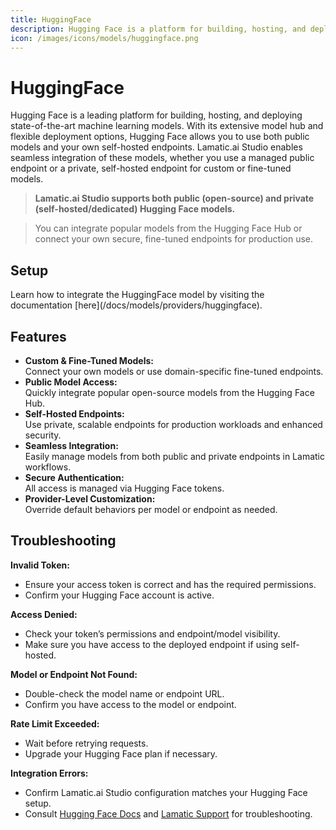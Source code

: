 ---
title: HuggingFace
description: Hugging Face is a platform for building, hosting, and deploying machine learning models. This guide explains how to connect both public and self-hosted HuggingFace models with Lamatic.ai Studio.
icon: /images/icons/models/huggingface.png
---

[Hugging Face Hub]: https://huggingface.co/
[Hugging Face Access Tokens]: https://huggingface.co/settings/tokens
[Hugging Face Inference Endpoints]: https://huggingface.co/inference-endpoints
[Hugging Face Docs]: https://huggingface.co/docs
[Lamatic.ai Studio]: https://studio.lamatic.ai
[Lamatic Support]: https://help.lamatic.ai/en/
[Custom Model Integration]: https://lamatic.ai/docs/models/custom-model-integration


# HuggingFace

<IntegrationOverviw slug="huggingface" type="models" />


Hugging Face is a leading platform for building, hosting, and deploying state-of-the-art machine learning models. With its extensive model hub and flexible deployment options, Hugging Face allows you to use both public models and your own self-hosted endpoints. Lamatic.ai Studio enables seamless integration of these models, whether you use a managed public endpoint or a private, self-hosted endpoint for custom or fine-tuned models.
> **Lamatic.ai Studio supports both public (open-source) and private (self-hosted/dedicated) Hugging Face models.**  

> You can integrate popular models from the Hugging Face Hub or connect your own secure, fine-tuned endpoints for production use.



## Setup
<Callout type="info">
Learn how to integrate the HuggingFace model by visiting the documentation [here](/docs/models/providers/huggingface).
</Callout>

## Features

- **Custom & Fine-Tuned Models:**  
  Connect your own models or use domain-specific fine-tuned endpoints.
- **Public Model Access:**  
  Quickly integrate popular open-source models from the Hugging Face Hub.
- **Self-Hosted Endpoints:**  
  Use private, scalable endpoints for production workloads and enhanced security.
- **Seamless Integration:**  
  Easily manage models from both public and private endpoints in Lamatic workflows.
- **Secure Authentication:**  
  All access is managed via Hugging Face tokens.
- **Provider-Level Customization:**  
  Override default behaviors per model or endpoint as needed.

## Troubleshooting

**Invalid Token:**  
- Ensure your access token is correct and has the required permissions.
- Confirm your Hugging Face account is active.

**Access Denied:**  
- Check your token’s permissions and endpoint/model visibility.
- Make sure you have access to the deployed endpoint if using self-hosted.

**Model or Endpoint Not Found:**  
- Double-check the model name or endpoint URL.
- Confirm you have access to the model or endpoint.

**Rate Limit Exceeded:**  
- Wait before retrying requests.
- Upgrade your Hugging Face plan if necessary.

**Integration Errors:**  
- Confirm Lamatic.ai Studio configuration matches your Hugging Face setup.
- Consult [Hugging Face Docs] and [Lamatic Support] for troubleshooting.
